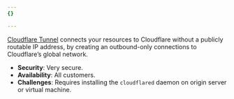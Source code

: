 ```yaml
---
{}

---
```


[Cloudflare Tunnel](/cloudflare-one/connections/connect-networks/) connects your resources to Cloudflare without a publicly routable IP address, by creating an outbound-only connections to Cloudflare’s global network.

* **Security**: Very secure.
* **Availability**: All customers.
* **Challenges**: Requires installing the `cloudflared` daemon on origin server or virtual machine.
